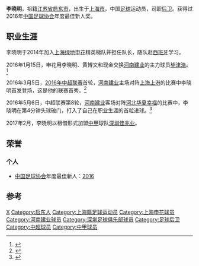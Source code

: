 {{noteta|G1=足球}}
{{Infobox football biography
| name= 李晓明
| birth_date  = {{birth date and age|mf=yes|1996|1|19|df=yes}}
| birth_place = {{CHN}}[[上海|上海]]
| height = {{height|m=1.83}}
| position = [[后卫_(足球)|后卫]]
| currentclub = [[长春亚泰|长春亚泰]]
| clubnumber = 
| youthyears1 = 
| youthclubs1 = [[上海幸运星|上海幸运星]]
| youthyears2 = 2014–2015
| youthclubs2 = [[上海绿地申花|上海绿地申花]]
| years1 = 2015–2018
| clubs1 = [[上海绿地申花|上海绿地申花]]
| caps1 = 11  | goals1 = 0
| years2 = 2015
| clubs2 = → [[CF_Crack's|CF Crack's]]（租借）
| caps2 = 10 | goals2 = 0
| years3 = 2016
| clubs3 = → [[河南建业|河南建业]]（租借）
| caps3 = 21 | goals3 = 1
| years4 = 2017
| clubs4 = → [[深圳佳兆业|深圳佳兆业]]（租借）
| caps4 = 23  | goals4 = 0
| years5 = 2019-2021
| clubs5 = [[长春亚泰|长春亚泰]]
| caps5 = 13  | goals5 = 0
| years6 = 2019
| clubs6 = → [[南通支云|南通支云]]（租借）
| caps6 = 8  | goals6 = 0
| years7 = 2020
| clubs7 = → [[苏州东吴|苏州东吴]]（租借）
| caps7 = 6  | goals7 = 0
| years8 = 2021-
| clubs8 = [[苏州东吴|苏州东吴]]
| caps8 = 6  | nationalyears1= -2012
| nationalteam1= [[中国国家少年足球队|中国U16]]
| nationalcaps1= 3
| nationalgoals1 =0 
| nationalyears2= 2013-2015
| nationalteam2= [[中国国家青年足球队|中国U19]]
| nationalcaps2= 6
| nationalgoals2 =0 
| nationalyears3= 2015-2018
| nationalteam3= [[中国国家奥林匹克足球队|中国U23]]
| nationalcaps3= 9
| nationalgoals3 =1
| pcupdate = 2021年7月10日
| ntupdate = 2021年7月10日
}}

'''李晓明'''{{BD|1996年|1月19日|||Li}}，祖籍[[江苏省|江苏省]][[启东市|启东市]]，出生于[[上海市|上海市]]，中国[[足球|足球]]运动员，司职[[后卫_(足球)|后卫]]。获得过2016年[[中国足球协会|中国足球协会]]年度最佳新人奖。

==职业生涯==
李晓明于2014年加入[[上海绿地申花|上海绿地申花]]精英梯队并担任队长，随队赴[[西班牙|西班牙]]学习。

2016年1月15日，申花用李晓明、黄博文和现金交换[[河南建业|河南建业]]的主力球员[[毕津浩|毕津浩]]。<ref>{{Cite web |url=http://voice.hupu.com/china/1993452.html |title=官方：申花二将与建业球员毕津浩互换东家 |access-date=2016-11-05 |archive-date=2019-06-16 |archive-url=https://web.archive.org/web/20190616114856/https://voice.hupu.com/china/1993452.html |dead-url=no }}</ref>

2016年3月5日，[[2016年中超联赛|2016年中超联赛]]首轮，[[河南建业|河南建业]]主场对阵[[上海上港|上海上港]]的比赛中李晓明首发登场，这是他的联赛首秀。<ref>{{Cite web |url=http://sports.163.com/16/0523/11/BNOFMS5S00051C89.html |title=贾学霸为建业激活96后小将 曼萨诺看后微微一笑 |access-date=2016-11-05 |archive-date=2020-02-08 |archive-url=https://web.archive.org/web/20200208121937/http://sports.163.com/16/0523/11/BNOFMS5S00051C89.html |dead-url=no }}</ref>

2016年5月6日，中超联赛第8轮，[[河南建业|河南建业]]客场对阵[[河北华夏幸福|河北华夏幸福]]的比赛中，李晓明在第4分钟头球破门，打入了自己在职业生涯的首粒进球。<ref>{{Cite web |url=http://sports.sina.com.cn/china/j/2016-05-06/doc-ifxryhhh1707485.shtml |title=中超-进球大战!华夏三将造四球 4-3建业暂升第4 |access-date=2016-11-05 |archive-date=2017-09-25 |archive-url=https://web.archive.org/web/20170925181220/http://sports.sina.com.cn/china/j/2016-05-06/doc-ifxryhhh1707485.shtml |dead-url=no }}</ref>

2017年2月，李晓明以租借形式加盟[[中甲|中甲]]球队[[深圳佳兆业|深圳佳兆业]]。

==荣誉==

===个人===
*[[中国足球协会|中国足球协会]]年度最佳新人：[[2016年中国足球超级联赛|2016]]

==参考==
{{reflist}}
{{2012年亚足联U16锦标赛中国参赛名单}}
{{2018年亚足联U23锦标赛中国参赛名单}}
{{2015年中超分类名单上海绿地申花}}
{{2016年中超分类名单河南}}
{{2017年中甲分类名单深圳}}
{{2018年中超分类名单上海绿地申花}}
{{中国足球协会年度最佳新人}}

{{DEFAULTSORT:Li Xiaoming}}
[[Category:李姓|X]]
[[Category:启东人|Category:启东人]]
[[Category:上海籍足球运动员|Category:上海籍足球运动员]]
[[Category:上海申花球员|Category:上海申花球员]]
[[Category:河南建业球员|Category:河南建业球员]]
[[Category:深圳足球俱乐部球员|Category:深圳足球俱乐部球员]]
[[Category:足球后卫|Category:足球后卫]]
[[Category:中超球员|Category:中超球员]]
[[Category:中甲球员|Category:中甲球员]]